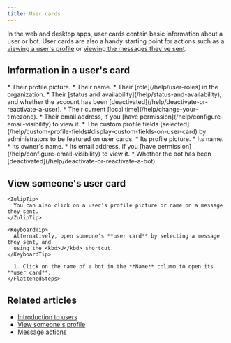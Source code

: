 ```yaml
---
title: User cards
---
```



In the web and desktop apps, user cards contain basic information about a user
or bot. User cards are also a handy starting point for actions such as a [viewing a
user's profile](/help/view-someones-profile) or [viewing the messages they've
sent](/help/view-messages-sent-by-a-user).

## Information in a user's card

<Tabs>
  <TabItem label="User">
    * Their profile picture.
    * Their name.
    * Their [role](/help/user-roles) in the organization.
    * Their [status and availability](/help/status-and-availability), and whether
      the account has been [deactivated](/help/deactivate-or-reactivate-a-user).
    * Their current [local time](/help/change-your-timezone).
    * Their email address, if you [have
      permission](/help/configure-email-visibility) to view it.
    * The custom profile fields
      [selected](/help/custom-profile-fields#display-custom-fields-on-user-card) by
      administrators to be featured on user cards.
  </TabItem>

  <TabItem label="Bot">
    * Its profile picture.
    * Its name.
    * Its owner's name.
    * Its email address, if you [have
      permission](/help/configure-email-visibility) to view it.
    * Whether the bot has been [deactivated](/help/deactivate-or-reactivate-a-bot).
  </TabItem>
</Tabs>

## View someone's user card

<Tabs>
  <TabItem label="User">
    <FlattenedSteps>
      <RightSidebarUserCard />
    </FlattenedSteps>

    <ZulipTip>
      You can also click on a user's profile picture or name on a message they sent.
    </ZulipTip>

    <KeyboardTip>
      Alternatively, open someone's **user card** by selecting a message they sent, and
      using the <kbd>U</kbd> shortcut.
    </KeyboardTip>
  </TabItem>

  <TabItem label="Bot">
    <FlattenedSteps>
      <NavigationSteps target="settings/bot-list-admin" />

      1. Click on the name of a bot in the **Name** column to open its **user card**.
    </FlattenedSteps>
  </TabItem>
</Tabs>

## Related articles

* [Introduction to users](/help/introduction-to-users)
* [View someone's profile](/help/view-someones-profile)
* [Message actions](/help/message-actions)
